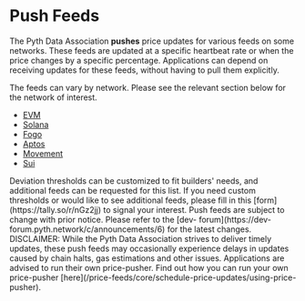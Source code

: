 
# Push Feeds

The Pyth Data Association **pushes** price updates for various feeds on some networks.
These feeds are updated at a specific heartbeat rate or when the price changes by a specific percentage.
Applications can depend on receiving updates for these feeds, without having to pull them explicitly.

The feeds can vary by network. Please see the relevant section below for the network of interest.

- [EVM](push-feeds/evm)
- [Solana](push-feeds/solana)
- [Fogo](push-feeds/fogo)
- [Aptos](push-feeds/aptos)
- [Movement](push-feeds/movement)
- [Sui](push-feeds/sui)

<Callout type="default" emoji="ℹ️">
  Deviation thresholds can be customized to fit builders' needs, and additional
  feeds can be requested for this list. If you need custom thresholds or would
  like to see additional feeds, please fill in this
  [form](https://tally.so/r/nGz2jj) to signal your interest.
</Callout>

<Callout type="info" emoji="ℹ️">
  Push feeds are subject to change with prior notice. Please refer to the [dev-
  forum](https://dev-forum.pyth.network/c/announcements/6) for the latest
  changes.
</Callout>

<Callout type="info" emoji="⚠️">
  DISCLAIMER: While the Pyth Data Association strives to deliver timely updates,
  these push feeds may occasionally experience delays in updates caused by chain
  halts, gas estimations and other issues. Applications are advised to run their
  own price-pusher. Find out how you can run your own price-pusher
  [here](/price-feeds/core/schedule-price-updates/using-price-pusher).
</Callout>
